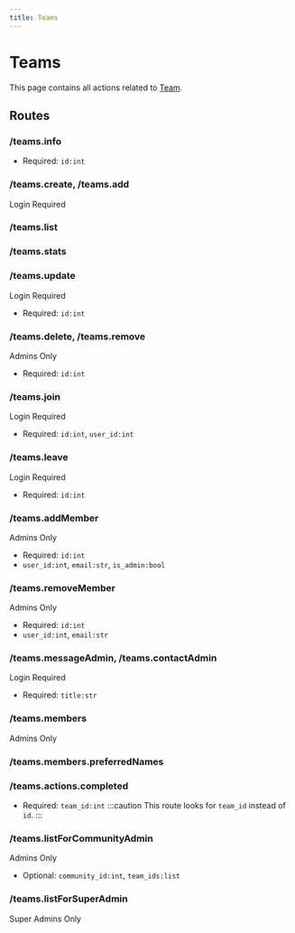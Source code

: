 ```yaml
---
title: Teams
---
```



# Teams

This page contains all actions related to [Team](database-models#team).

## Routes

### /teams.info

- Required: `id:int`

### /teams.create, /teams.add

<Highlight level={0}>Login Required</Highlight>

### /teams.list

### /teams.stats

### /teams.update

<Highlight level={0}>Login Required</Highlight>

- Required: `id:int`

### /teams.delete, /teams.remove

<Highlight level={1}>Admins Only</Highlight>

- Required: `id:int`

### /teams.join

<Highlight level={0}>Login Required</Highlight>

- Required: `id:int`, `user_id:int`

### /teams.leave

<Highlight level={0}>Login Required</Highlight>

- Required: `id:int`

### /teams.addMember

<Highlight level={1}>Admins Only</Highlight>

- Required: `id:int`
- `user_id:int`, `email:str`, `is_admin:bool`

### /teams.removeMember

<Highlight level={1}>Admins Only</Highlight>

- Required: `id:int`
- `user_id:int`, `email:str`

### /teams.messageAdmin, /teams.contactAdmin

<Highlight level={0}>Login Required</Highlight>

- Required: `title:str`

### /teams.members

<Highlight level={1}>Admins Only</Highlight>

### /teams.members.preferredNames

### /teams.actions.completed

- Required: `team_id:int`
:::caution
This route looks for `team_id` instead of `id`.
:::

### /teams.listForCommunityAdmin

<Highlight level={1}>Admins Only</Highlight>

- Optional: `community_id:int`, `team_ids:list`

### /teams.listForSuperAdmin

<Highlight level={1}>Super Admins Only</Highlight>
